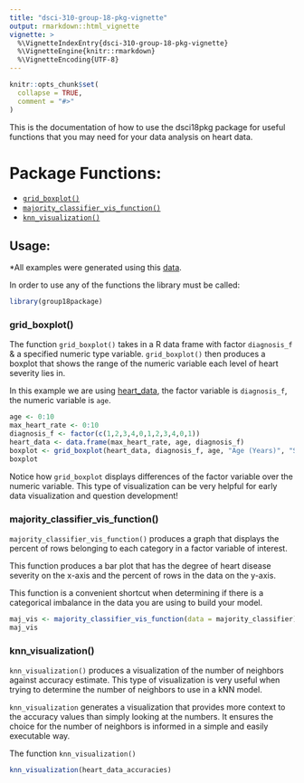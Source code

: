 ```yaml
---
title: "dsci-310-group-18-pkg-vignette"
output: rmarkdown::html_vignette
vignette: >
  %\VignetteIndexEntry{dsci-310-group-18-pkg-vignette}
  %\VignetteEngine{knitr::rmarkdown}
  %\VignetteEncoding{UTF-8}
---
```


```r
knitr::opts_chunk$set(
  collapse = TRUE,
  comment = "#>"
)
```


This is the documentation of how to use the dsci18pkg package for useful functions that you may need for your data analysis on heart data.

# Package Functions:

- [`grid_boxplot()`](#grid_boxplot())
- [`majority_classifier_vis_function()`](#majority_classifier_vis_function())
- [`knn_visualization()`](#knn_visualizations)

## Usage:

\*All examples were generated using this
[data](https://raw.githubusercontent.com/DSCI-310/dsci-310-group-18/main/data/processed/heart_data.csv).

In order to use any of the functions the library must be called:

```r
library(group18package)
```

### grid_boxplot()

The function `grid_boxplot()` takes in a R data frame with factor
`diagnosis_f` & a specified numeric type variable. `grid_boxplot()` then
produces a boxplot that shows the range of the numeric variable each
level of heart severity lies in.

In this example we are using
[heart_data](https://raw.githubusercontent.com/DSCI-310/dsci-310-group-18/main/data/processed/heart_data.csv),
the factor variable is `diagnosis_f`, the numeric variable is `age`.

``` r
age <- 0:10
max_heart_rate <- 0:10
diagnosis_f <- factor(c(1,2,3,4,0,1,2,3,4,0,1))
heart_data <- data.frame(max_heart_rate, age, diagnosis_f)
boxplot <- grid_boxplot(heart_data, diagnosis_f, age, "Age (Years)", "Severity of heart disease \n compared to age of patient")
boxplot
```

Notice how `grid_boxplot` displays differences of the factor variable
over the numeric variable. This type of visualization can be very
helpful for early data visualization and question development!

### majority_classifier_vis_function()

`majority_classifier_vis_function()` produces a graph that displays the
percent of rows belonging to each category in a factor variable of
interest.

This function produces a bar plot that has the degree of heart disease
severity on the x-axis and the percent of rows in the data on the
y-axis.

This function is a convenient shortcut when determining if there is a
categorical imbalance in the data you are using to build your model.

``` r
maj_vis <- majority_classifier_vis_function(data = majority_classifier)
maj_vis
```

### knn_visualization()

`knn_visualization()` produces a visualization of the number of
neighbors against accuracy estimate. This type of visualization is very
useful when trying to determine the number of neighbors to use in a kNN
model.

`knn_visualization` generates a visualization that provides more context
to the accuracy values than simply looking at the numbers. It ensures
the choice for the number of neighbors is informed in a simple and
easily executable way.

The function `knn_visualization()`

``` r
knn_visualization(heart_data_accuracies)
```
